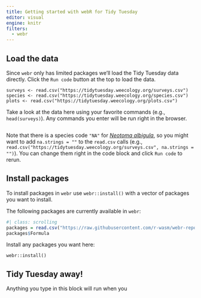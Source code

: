 ```yaml
---
title: Getting started with webR for Tidy Tuesday
editor: visual
engine: knitr
filters:
  - webr
---
```


## Load the data

Since `webr` only has limited packages we'll load the Tidy Tuesday data directly.
Click the `Run code` button at the top to load the data.

```webr-r
surveys <- read.csv("https://tidytuesday.weecology.org/surveys.csv")
species <- read.csv("https://tidytuesday.weecology.org/species.csv")
plots <- read.csv("https://tidytuesday.weecology.org/plots.csv")
```

Take a look at the data here using your favorite commands (e.g., `head(surveys)`).
Any commands you enter will be run right in the browser.

```webr-r
```

Note that there is a species code `"NA"` for [_Neotoma albigula_](https://en.wikipedia.org/wiki/White-throated_woodrat), so you might want to add `na.strings = ""` to the `read.csv` calls (e.g., `read.csv("https://tidytuesday.weecology.org/surveys.csv", na.strings = "")`). You can change them right in the code block and click `Run code` to rerun.

## Install packages

To install packages in `webr` use `webr::install()` with a vector of packages you want to install.

The following packages are currently available in `webr`:

```r
#| class: scrolling
packages = read.csv("https://raw.githubusercontent.com/r-wasm/webr-repo/main/repo-packages")
packages$Formula
```

Install any packages you want here:

```webr-r
webr::install()
```

## Tidy Tuesday away!

Anything you type in this block will run when you 

```webr-r
```